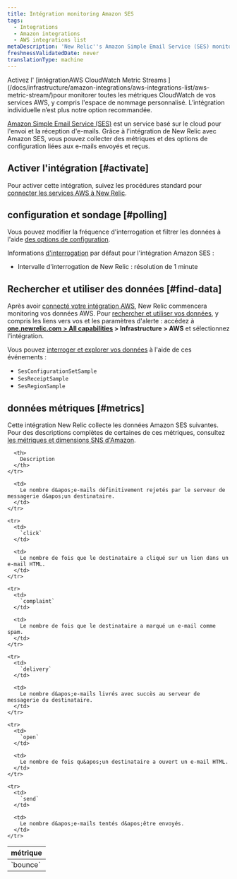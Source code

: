 ```yaml
---
title: Intégration monitoring Amazon SES
tags:
  - Integrations
  - Amazon integrations
  - AWS integrations list
metaDescription: 'New Relic''s Amazon Simple Email Service (SES) monitoring integration: what data it reports, and how to enable it.'
freshnessValidatedDate: never
translationType: machine
---
```


<Callout variant="important">
  Activez l&apos; [intégrationAWS CloudWatch Metric Streams ](/docs/infrastructure/amazon-integrations/aws-integrations-list/aws-metric-stream/)pour monitorer toutes les métriques CloudWatch de vos services AWS, y compris l&apos;espace de nommage personnalisé. L’intégration individuelle n’est plus notre option recommandée.
</Callout>

[Amazon Simple Email Service (SES)](https://aws.amazon.com/ses/) est un service basé sur le cloud pour l&apos;envoi et la réception d&apos;e-mails. Grâce à l&apos;intégration de New Relic avec Amazon SES, vous pouvez collecter des métriques et des options de configuration liées aux e-mails envoyés et reçus.

## Activer l&apos;intégration [#activate]

Pour activer cette intégration, suivez les procédures standard pour [connecter les services AWS à New Relic](/docs/infrastructure/infrastructure-integrations/getting-started/connect-aws-integrations-infrastructure).

## configuration et sondage [#polling]

Vous pouvez modifier la fréquence d&apos;interrogation et filtrer les données à l&apos;aide [des options de configuration](/docs/integrations/new-relic-integrations/getting-started/configure-polling-frequency-data-collection-cloud-integrations).

Informations [d&apos;interrogation](/docs/infrastructure/amazon-integrations/aws-integrations-list/aws-polling-intervals-infrastructure-integrations) par défaut pour l&apos;intégration Amazon SES :

* Intervalle d&apos;interrogation de New Relic : résolution de 1 minute

## Rechercher et utiliser des données [#find-data]

Après avoir [connecté votre intégration AWS](/docs/infrastructure/infrastructure-integrations/getting-started/connect-aws-integrations-infrastructure), New Relic commencera monitoring vos données AWS. Pour [rechercher et utiliser vos données](/docs/infrastructure/integrations/find-use-infrastructure-integration-data), y compris les liens vers vos <InlinePopover type="dashboards" />et les paramètres d&apos;alerte : accédez à <DNT>**[one.newrelic.com &gt; All capabilities](https://one.newrelic.com/all-capabilities) &gt; Infrastructure &gt; AWS**</DNT> et sélectionnez l&apos;intégration.

Vous pouvez [interroger et explorer vos données](/docs/using-new-relic/data/understand-data/query-new-relic-data) à l&apos;aide de ces événements :

* `SesConfigurationSetSample`
* `SesReceiptSample`
* `SesRegionSample`

## données métriques [#metrics]

Cette intégration New Relic collecte les données Amazon SES suivantes. Pour des descriptions complètes de certaines de ces métriques, consultez [les métriques et dimensions SNS d&apos;Amazon](http://docs.aws.amazon.com/AmazonCloudWatch/latest/monitoring/sns-metricscollected.html).

<table>
  <thead>
    <tr>
      <th style={{ width: "200px" }}>
        métrique
      </th>

      <th>
        Description
      </th>
    </tr>
  </thead>

  <tbody>
    <tr>
      <td>
        `bounce`
      </td>

      <td>
        Le nombre d&apos;e-mails définitivement rejetés par le serveur de messagerie d&apos;un destinataire.
      </td>
    </tr>

    <tr>
      <td>
        `click`
      </td>

      <td>
        Le nombre de fois que le destinataire a cliqué sur un lien dans un e-mail HTML.
      </td>
    </tr>

    <tr>
      <td>
        `complaint`
      </td>

      <td>
        Le nombre de fois que le destinataire a marqué un e-mail comme spam.
      </td>
    </tr>

    <tr>
      <td>
        `delivery`
      </td>

      <td>
        Le nombre d&apos;e-mails livrés avec succès au serveur de messagerie du destinataire.
      </td>
    </tr>

    <tr>
      <td>
        `open`
      </td>

      <td>
        Le nombre de fois qu&apos;un destinataire a ouvert un e-mail HTML.
      </td>
    </tr>

    <tr>
      <td>
        `send`
      </td>

      <td>
        Le nombre d&apos;e-mails tentés d&apos;être envoyés.
      </td>
    </tr>
  </tbody>
</table>